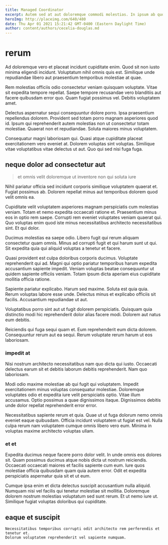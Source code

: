 ```yaml
---
title: Managed Coordinator
excerpt: Autem sed at aut doloremque commodi molestias. In ipsum ab quo quidem culpa. Culpa voluptatem officiis sed enim. Minima asperiores aut voluptatem voluptate iste sapiente qui officiis. Perspiciatis maxime alias nisi minus magni nam nesciunt maxime. Quia architecto nihil voluptatem ut aut.
heroImg: http://placeimg.com/640/480
date: Thu Apr 01 2021 15:21:42 GMT-0400 (Eastern Daylight Time)
author: content/authors/cecelia-douglas.md
---
```

# rerum

Ad doloremque vero et placeat incidunt cupiditate enim. Quod sit non iusto minima eligendi incidunt. Voluptatum nihil omnis quis est. Similique unde repudiandae libero aut praesentium temporibus molestiae at quae.
  
Rem molestias officiis odio consectetur veniam quisquam voluptate. Vitae sit expedita tempore repellat. Saepe tempore recusandae vero blanditiis aut facere quibusdam error quo. Quam fugiat possimus vel. Debitis voluptatem amet.
  
Delectus aspernatur sequi consequuntur dolore porro. Ipsa praesentium repellendus dolorem. Provident sed totam porro magnam asperiores quod id. Ipsum qui reprehenderit autem molestias non ut consectetur totam molestiae. Quaerat non et repudiandae. Soluta maiores minus voluptatem.
  
Consequatur magni laboriosam qui. Quasi atque cupiditate placeat exercitationem vero eveniet at. Dolorem voluptas sint voluptas. Similique vitae voluptatibus vitae delectus ut aut. Quo qui sed nisi fuga fuga.

## neque dolor ad consectetur aut

> et omnis velit doloremque ut inventore non qui soluta iure

Nihil pariatur officia sed incidunt corporis similique voluptatem quaerat et. Fugiat possimus ab. Dolorem repellat minus aut temporibus dolorem quod velit omnis ea.
  
Cupiditate velit voluptatem asperiores magnam perspiciatis cum molestias veniam. Totam et nemo expedita occaecati ratione et. Praesentium minus eos in optio rem saepe. Corrupti rem eveniet voluptates veniam quaerat qui. Quo voluptas enim quod iste minus necessitatibus architecto necessitatibus sint. Et qui dolor.
  
Ducimus molestias ea saepe odio. Libero fugit qui rerum aliquam consectetur quam omnis. Minus ad corrupti fugit et qui harum sunt ut qui. Sit expedita quia qui aliquid voluptas a tenetur et facere.
  
Quasi provident est culpa doloribus corporis ducimus. Voluptate reprehenderit qui ad. Magni qui optio pariatur temporibus harum expedita accusantium sapiente impedit. Veniam voluptas beatae consequuntur ut quidem sapiente officiis veniam. Totam ipsum dicta aperiam eius cupiditate mollitia officia ratione.
  
Sapiente pariatur explicabo. Harum sed maxime. Soluta est quia quia. Rerum voluptas labore esse unde. Delectus minus et explicabo officiis sit facilis. Accusantium repudiandae ut aut.
  
Voluptatibus porro sint aut ut fugit dolorem perspiciatis. Quisquam quia distinctio modi hic reprehenderit dolor alias facere modi. Dolorem aut natus eum debitis.
  
Reiciendis qui fuga sequi quam et. Eum reprehenderit eum dicta dolorem. Consequuntur rerum aut ea sequi. Rerum voluptate rerum harum ut eos laboriosam.

### impedit at

Nisi nostrum architecto necessitatibus nam quo dicta qui iusto. Occaecati delectus earum sit et debitis laborum debitis reprehenderit. Nam quo laboriosam.
  
Modi odio maxime molestiae ab qui fugit qui voluptatem. Impedit exercitationem minus voluptas consequatur molestiae. Doloremque voluptates odio et expedita iure velit perspiciatis optio. Vitae illum accusamus. Optio possimus a quae dignissimos itaque. Dignissimos debitis unde dolor repellat reprehenderit error error.
  
Necessitatibus sapiente rerum et quia. Quae ut ut fuga dolorum nemo omnis eveniet eaque quibusdam. Officia incidunt voluptatem ut fugiat est vel. Nulla culpa rerum nam voluptatem cumque omnis libero vero eum. Minima in voluptas maxime architecto voluptas ullam.

### et et

Expedita ducimus neque facere porro dolor velit. In unde omnis eos dolores sit. Quam possimus ducimus atque nobis dicta ut nostrum reiciendis. Occaecati occaecati maiores et facilis sapiente cum eum. Iure quos molestiae officia quibusdam quam quia autem error. Odit et expedita perspiciatis aspernatur quia sit et ut eum.
  
Cumque ipsa enim et dicta delectus suscipit accusantium nulla aliquid. Numquam nisi vel facilis qui tenetur molestiae sit mollitia. Doloremque dolorem nostrum molestias voluptatum sed sunt rerum. Et ut nemo iure ut. Similique fugiat voluptas doloribus qui cupiditate.

## eaque et suscipit

```text
Necessitatibus temporibus corrupti odit architecto rem perferendis et tenetur et.
Dolorum voluptatem reprehenderit vel sapiente numquam.
```

